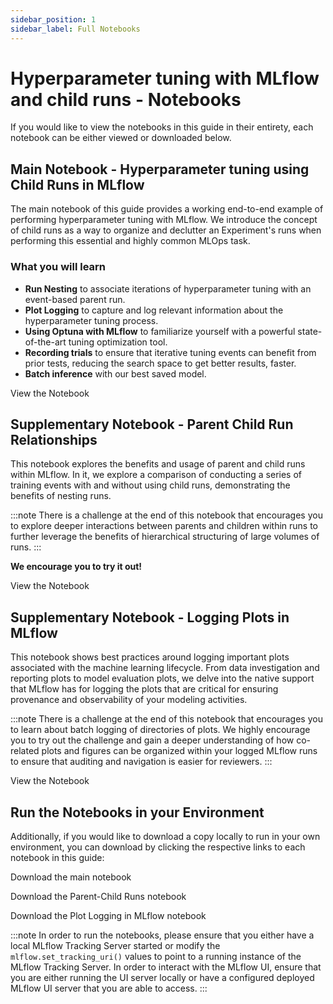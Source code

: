 ```yaml
---
sidebar_position: 1
sidebar_label: Full Notebooks
---
```



# Hyperparameter tuning with MLflow and child runs - Notebooks

If you would like to view the notebooks in this guide in their entirety, each notebook can be either viewed or downloaded below.

## Main Notebook - Hyperparameter tuning using Child Runs in MLflow

The main notebook of this guide provides a working end-to-end example of performing hyperparameter tuning
with MLflow. We introduce the concept of child runs as a way to organize and declutter an Experiment's runs
when performing this essential and highly common MLOps task.

### What you will learn

- **Run Nesting** to associate iterations of hyperparameter tuning with an event-based parent run.
- **Plot Logging** to capture and log relevant information about the hyperparameter tuning process.
- **Using Optuna with MLflow** to familiarize yourself with a powerful state-of-the-art tuning optimization tool.
- **Recording trials** to ensure that iterative tuning events can benefit from prior tests, reducing the search space to get better results, faster.
- **Batch inference** with our best saved model.

<Link className="button button--primary" to="hyperparameter-tuning-with-child-runs">
  <span>View the Notebook</span>
</Link>

## Supplementary Notebook - Parent Child Run Relationships

This notebook explores the benefits and usage of parent and child runs within MLflow. In it, we explore
a comparison of conducting a series of training events with and without using child runs, demonstrating the
benefits of nesting runs.

:::note
There is a challenge at the end of this notebook that encourages you to explore deeper interactions between
parents and children within runs to further leverage the benefits of hierarchical structuring of large volumes of runs.
:::

**We encourage you to try it out!**

<Link className="button button--primary" to="parent-child-runs">
  <span>View the Notebook</span>
</Link>

## Supplementary Notebook - Logging Plots in MLflow

This notebook shows best practices around logging important plots associated with the machine learning lifecycle.
From data investigation and reporting plots to model evaluation plots, we delve into the native support that MLflow has
for logging the plots that are critical for ensuring provenance and observability of your modeling activities.

:::note
There is a challenge at the end of this notebook that encourages you to learn about batch logging of directories of plots.
We highly encourage you to try out the challenge and gain a deeper understanding of how co-related plots and figures can be
organized within your logged MLflow runs to ensure that auditing and navigation is easier for reviewers.
:::

<Link className="button button--primary" to="logging-plots-in-mlflow">
  <span>View the Notebook</span>
</Link>

## Run the Notebooks in your Environment

Additionally, if you would like to download a copy locally to run in your own environment, you can download by
clicking the respective links to each notebook in this guide:

<p>
  <NotebookDownloadButton href="https://raw.githubusercontent.com/mlflow/mlflow/master/docs/source/traditional-ml/hyperparameter-tuning-with-child-runs/notebooks/hyperparameter-tuning-with-child-runs.ipynb">Download the main notebook</NotebookDownloadButton>
</p>
<p>
  <NotebookDownloadButton href="https://raw.githubusercontent.com/mlflow/mlflow/master/docs/source/traditional-ml/hyperparameter-tuning-with-child-runs/notebooks/parent-child-runs.ipynb">Download the Parent-Child Runs notebook</NotebookDownloadButton>
</p>
<p>
  <NotebookDownloadButton href="https://raw.githubusercontent.com/mlflow/mlflow/master/docs/source/traditional-ml/hyperparameter-tuning-with-child-runs/notebooks/logging-plots-in-mlflow.ipynb">Download the Plot Logging in MLflow notebook</NotebookDownloadButton>
</p>

:::note
In order to run the notebooks, please ensure that you either have a local MLflow Tracking Server started or modify the
`mlflow.set_tracking_uri()` values to point to a running instance of the MLflow Tracking Server. In order to interact with
the MLflow UI, ensure that you are either running the UI server locally or have a configured deployed MLflow UI server that
you are able to access.
:::
